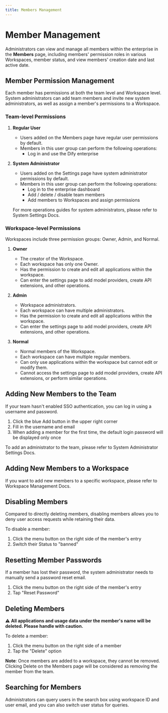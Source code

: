 ```yaml
---
title: Members Management
---
```


# Member Management

Administrators can view and manage all members within the enterprise in the **Members** page, including members' permission roles in various Workspaces, member status, and view members' creation date and last active date.

## Member Permission Management

Each member has permissions at both the team level and Workspace level. System administrators can add team members and invite new system administrators, as well as assign a member's permissions to a Workspace.

### Team-level Permissions

1. **Regular User**
   - Users added on the Members page have regular user permissions by default.
   - Members in this user group can perform the following operations:
     * Log in and use the Dify enterprise

2. **System Administrator**
   - Users added on the Settings page have system administrator permissions by default.
   - Members in this user group can perform the following operations:
     * Log in to the enterprise dashboard
     * Add / delete / disable team members
     * Add members to Workspaces and assign permissions

   For more operations guides for system administrators, please refer to System Settings Docs.

### Workspace-level Permissions

Workspaces include three permission groups: Owner, Admin, and Normal.

1. **Owner**
   - The creator of the Workspace. 
   - Each workspace has only one Owner.
   - Has the permission to create and edit all applications within the workspace.
   - Can enter the settings page to add model providers, create API extensions, and other operations.

2. **Admin**
   - Workspace administrators. 
   - Each workspace can have multiple administrators.
   - Has the permission to create and edit all applications within the workspace.
   - Can enter the settings page to add model providers, create API extensions, and other operations.

3. **Normal**
   - Normal members of the Workspace. 
   - Each workspace can have multiple regular members.
   - Can only use applications within the workspace but cannot edit or modify them.
   - Cannot access the settings page to add model providers, create API extensions, or perform similar operations.

## Adding New Members to the Team

If your team hasn't enabled SSO authentication, you can log in using a username and password.

1. Click the blue Add button in the upper right corner
2. Fill in the username and email
3. When adding a member for the first time, the default login password will be displayed only once

To add an administrator to the team, please refer to System Administrator Settings Docs.

## Adding New Members to a Workspace

If you want to add new members to a specific workspace, please refer to Workspace Management Docs.

## Disabling Members

Compared to directly deleting members, disabling members allows you to deny user access requests while retaining their data. 

To disable a member:
1. Click the menu button on the right side of the member's entry
2. Switch their Status to "banned"

## Resetting Member Passwords

If a member has lost their password, the system administrator needs to manually send a password reset email. 

1. Click the menu button on the right side of the member's entry
2. Tap "Reset Password"

## Deleting Members

⚠️ **All applications and usage data under the member's name will be deleted. Please handle with caution.**

To delete a member:
1. Click the menu button on the right side of a member
2. Tap the "Delete" option

**Note**: Once members are added to a workspace, they cannot be removed. Clicking Delete on the Members page will be considered as removing the member from the team.

## Searching for Members

Administrators can query users in the search box using workspace ID and user email, and you can also switch user status for queries.